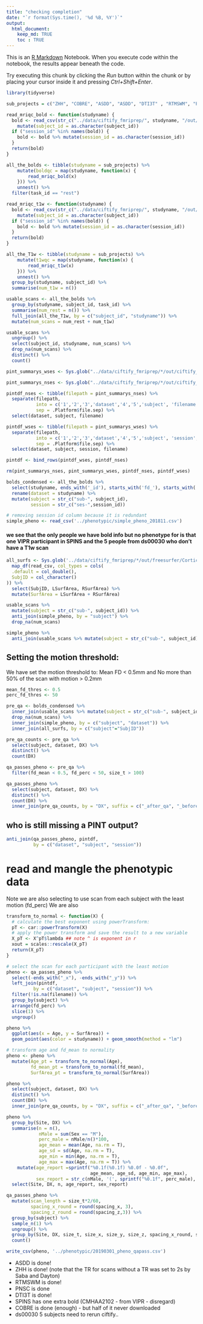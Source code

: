 ```yaml
---
title: "checking completion"
date: "`r format(Sys.time(), '%d %B, %Y')`"
output: 
  html_document:
    keep_md: TRUE
    toc : TRUE
---
```


This is an [R Markdown](http://rmarkdown.rstudio.com) Notebook. When you execute code within the notebook, the results appear beneath the code. 

Try executing this chunk by clicking the *Run* button within the chunk or by placing your cursor inside it and pressing *Ctrl+Shift+Enter*. 


```r
library(tidyverse)

```

```r
sub_projects = c("ZHH", "COBRE", "ASDD", "ASDD", "DTI3T" , "RTMSWM", "PNSC", "SPINS", "ds000030_R1.0.5")

read_mriqc_bold <- function(studyname) {
  bold <- read_csv(str_c("../data/ciftify_fmriprep/", studyname, "/out/mriqc/bold.csv")) %>%
    mutate(subject_id = as.character(subject_id))
  if ("session_id" %in% names(bold)) {
    bold <- bold %>% mutate(session_id = as.character(session_id))
  }
  return(bold)
}

all_the_bolds <- tibble(studyname = sub_projects) %>% 
    mutate(boldqc = map(studyname, function(x) {
        read_mriqc_bold(x)
    })) %>%
    unnest() %>%
  filter(task_id == "rest") 

```



```r
read_mriqc_t1w <- function(studyname) {
  bold <- read_csv(str_c("../data/ciftify_fmriprep/", studyname, "/out/mriqc/T1w.csv")) %>%
    mutate(subject_id = as.character(subject_id))
  if ("session_id" %in% names(bold)) {
    bold <- bold %>% mutate(session_id = as.character(session_id))
  }
  return(bold)
}

all_the_T1w <- tibble(studyname = sub_projects) %>% 
    mutate(t1wqc = map(studyname, function(x) {
        read_mriqc_t1w(x)
    })) %>%
    unnest() %>%
  group_by(studyname, subject_id) %>%
  summarise(num_t1w = n())
```

```r
usable_scans <- all_the_bolds %>%
  group_by(studyname, subject_id, task_id) %>%
  summarise(num_rest = n()) %>%
  full_join(all_the_T1w, by = c("subject_id", "studyname")) %>%
  mutate(num_scans = num_rest + num_t1w)
```


```r
usable_scans %>%
  ungroup() %>%
  select(subject_id, studyname, num_scans) %>%
  drop_na(num_scans) %>%
  distinct() %>%
  count()
```
```r
pint_summarys_wses <- Sys.glob("../data/ciftify_fmriprep/*/out/ciftify_PINT/sub*/ses*/*summary.csv")

pint_summarys_nses <- Sys.glob("../data/ciftify_fmriprep/*/out/ciftify_PINT/sub*/*summary.csv")

pintdf_nses <- tibble(filepath = pint_summarys_nses) %>%
  separate(filepath,
           into = c('1','2','3','dataset','4','5','subject', 'filename'),
           sep = .Platform$file.sep) %>%
  select(dataset, subject, filename)

pintdf_wses <- tibble(filepath = pint_summarys_wses) %>%
  separate(filepath,
           into = c('1','2','3','dataset','4','5','subject', 'session', 'filename'),
           sep = .Platform$file.sep) %>%
  select(dataset, subject, session, filename)

pintdf <- bind_rows(pintdf_wses, pintdf_nses)

rm(pint_summarys_nses, pint_summarys_wses, pintdf_nses, pintdf_wses)
```

```r
bolds_condensed <- all_the_bolds %>%
  select(studyname, ends_with('_id'), starts_with('fd_'), starts_with('size'), starts_with('spacing')) %>%
  rename(dataset = studyname) %>%
  mutate(subject = str_c("sub-", subject_id),
         session = str_c("ses-",session_id)) 
```

```r
# removing session id column because it is redundant
simple_pheno <- read_csv('../phenotypic/simple_pheno_201811.csv') 
```

#### we see that the only people we have bold info but no phenotype for is that one VIPR participant in SPINS and the 5 people from ds00030 who don't have a T1w scan

```r
all_surfs <- Sys.glob('../data/ciftify_fmriprep/*/out/freesurfer/CorticalMeasuresENIGMA_SurfAvg.csv') %>%
  map_df(read_csv, col_types = cols(
  .default = col_double(),
  SubjID = col_character()
)) %>%
  select(SubjID, LSurfArea, RSurfArea) %>%
  mutate(SurfArea = LSurfArea + RSurfArea)

```



```r
usable_scans %>%
  mutate(subject = str_c("sub-", subject_id)) %>%
  anti_join(simple_pheno, by = "subject") %>%
  drop_na(num_scans)
```
```r
simple_pheno %>%
  anti_join(usable_scans %>% mutate(subject = str_c("sub-", subject_id)), by = "subject") 
```


## Setting the motion threshold:

We have set the motion threshold to:
Mean FD < 0.5mm and
No more than 50% of the scan with motion > 0.2mm

```r
mean_fd_thres <- 0.5
perc_fd_thres <- 50

pre_qa <- bolds_condensed %>%
  inner_join(usable_scans %>% mutate(subject = str_c("sub-", subject_id)), by = "subject") %>%
  drop_na(num_scans) %>%
  inner_join(simple_pheno, by = c("subject", "dataset")) %>%
  inner_join(all_surfs, by = c("subject"="SubjID"))

pre_qa_counts <- pre_qa %>%
  select(subject, dataset, DX) %>%
  distinct() %>%
  count(DX)

qa_passes_pheno <- pre_qa %>%
  filter(fd_mean < 0.5, fd_perc < 50, size_t > 100) 

qa_passes_pheno %>%
  select(subject, dataset, DX) %>%
  distinct() %>%
  count(DX) %>%
  inner_join(pre_qa_counts, by = "DX", suffix = c("_after_qa", "_before_qa"))
```

## who is still missing a PINT output?

```r
anti_join(qa_passes_pheno, pintdf,
          by = c("dataset", "subject", "session")) 
```

# read and mangle the phenotypic data

Note we are also selecting to use scan from each subject with the least motion (fd_perc)
We are also

```r
transform_to_normal <- function(X) {
  # calculate the best exponent using powerTransform:
  pT <- car::powerTransform(X)
  # apply the power transform and save the result to a new variable
  X_pT <- X^pT$lambda ## note ^ is exponent in r
  xout = scales::rescale(X_pT)
  return(X_pT)
}

# select the scan for each participant with the least motion
pheno <- qa_passes_pheno %>%
  select(-ends_with("_x"), -ends_with("_y")) %>%
  left_join(pintdf,
          by = c("dataset", "subject", "session")) %>%
  filter(!is.na(filename)) %>%
  group_by(subject) %>%
  arrange(fd_perc) %>%
  slice(1) %>%
  ungroup() 
```


```r
pheno %>%
  ggplot(aes(x = Age, y = SurfArea)) + 
  geom_point(aes(color = studyname)) + geom_smooth(method = "lm") 
```



```r
# transform age and fd_mean to normality
pheno <- pheno %>%
  mutate(Age_pt = transform_to_normal(Age),
         fd_mean_pt = transform_to_normal(fd_mean),
         SurfArea_pt = transform_to_normal(SurfArea))
```



```r
pheno %>%
  select(subject, dataset, DX) %>%
  distinct() %>%
  count(DX) %>%
  inner_join(pre_qa_counts, by = "DX", suffix = c("_after_qa", "_before_qa"))
```


```r
pheno %>%
  group_by(Site, DX) %>%
  summarise(n = n(),
            nMale = sum(Sex == "M"),
            perc_male = nMale/n()*100,
            age_mean = mean(Age, na.rm = T),
            age_sd = sd(Age, na.rm = T),
            age_min = min(Age, na.rm = T),
            age_max = max(Age, na.rm = T)) %>%
    mutate(age_report =sprintf("%0.1f(%0.1f) %0.0f - %0.0f", 
                               age_mean, age_sd, age_min, age_max),
           sex_report = str_c(nMale, '(', sprintf("%0.1f", perc_male), '%)')) %>%
  select(Site, DX, n, age_report, sex_report)

```
```r
qa_passes_pheno %>%
  mutate(scan_length = size_t*2/60,
         spacing_x_round = round(spacing_x, 3),
         spacing_z_round = round(spacing_z,3)) %>%
  group_by(subject) %>%
  sample_n(1) %>%
  ungroup() %>%
  group_by(Site, DX, size_t, size_x, size_y, size_z, spacing_x_round, spacing_z_round, scan_length) %>%
  count()

```




```r
write_csv(pheno, '../phenotypic/20190301_pheno_qapass.csv')
```

+ ASDD is done!
+ ZHH is done! (note that the TR for scans without a TR was set to 2s by Saba and Dayton)
+ RTMSWM is done!
+ PNSC is done
+ DTI3T is done!
+ SPINS has one extra bold (CMHAA2102 - from VIPR - disregard)
+ COBRE is done (enough) - but half of it never downloaded
+ ds00030 5 subjects need to rerun ciftify..




